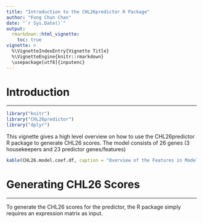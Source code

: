 ```yaml
---
title: "Introduction to the CHL26predictor R Package"
author: "Fong Chun Chan"
date: "`r Sys.Date()`"
output:
  rmarkdown::html_vignette:
    toc: true
vignette: >
  %\VignetteIndexEntry{Vignette Title}
  %\VignetteEngine{knitr::rmarkdown}
  \usepackage[utf8]{inputenc}
---
```


# Introduction
***

```r
library("knitr")
library("CHL26predictor")
library("dplyr")
```

This vignette gives a high level overview on how to use the CHL26predictor R package to generate CHL26 scores. The model consists of 26 genes (3 housekeepers and 23 predictor genes/features)

```r
kable(CHL26.model.coef.df, caption = "Overview of the Features in Model")
```

# Generating CHL26 Scores
***

To generate the CHL26 scores for the predictor, the R package simply requires an expression matrix as input. 

